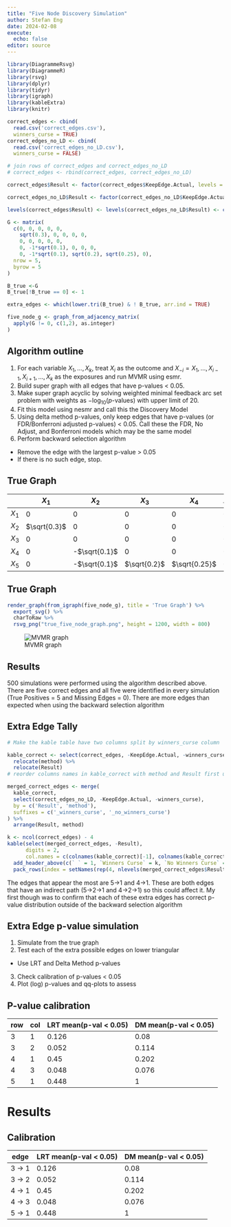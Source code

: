 ```yaml
---
title: "Five Node Discovery Simulation"
author: Stefan Eng
date: 2024-02-08
execute:
  echo: false
editor: source
---
```


```r
library(DiagrammeRsvg)
library(DiagrammeR)
library(rsvg)
library(dplyr)
library(tidyr)
library(igraph)
library(kableExtra)
library(knitr)

correct_edges <- cbind(
  read.csv('correct_edges.csv'),
  winners_curse = TRUE)
correct_edges_no_LD <- cbind(
  read.csv('correct_edges_no_LD.csv'),
  winners_curse = FALSE)

# join rows of correct_edges and correct_edges_no_LD
# correct_edges <- rbind(correct_edges, correct_edges_no_LD)

correct_edges$Result <- factor(correct_edges$KeepEdge.Actual, levels = c('TRUE.TRUE', 'TRUE.FALSE', 'FALSE.TRUE', 'FALSE.FALSE'))

correct_edges_no_LD$Result <- factor(correct_edges_no_LD$KeepEdge.Actual, levels = c('TRUE.TRUE', 'TRUE.FALSE', 'FALSE.TRUE', 'FALSE.FALSE'))

levels(correct_edges$Result) <- levels(correct_edges_no_LD$Result) <- c('True Positive', 'Extra Edge', 'Missing Edge', 'True Remove')

G <- matrix(
  c(0, 0, 0, 0, 0,
    sqrt(0.3), 0, 0, 0, 0,
    0, 0, 0, 0, 0,
    0, -1*sqrt(0.1), 0, 0, 0,
    0, -1*sqrt(0.1), sqrt(0.2), sqrt(0.25), 0),
  nrow = 5,
  byrow = 5
)

B_true <-G
B_true[!B_true == 0] <- 1

extra_edges <- which(lower.tri(B_true) & ! B_true, arr.ind = TRUE)

five_node_g <- graph_from_adjacency_matrix(
  apply(G != 0, c(1,2), as.integer)
)
```

## Algorithm outline

1. For each variable $X_1,\ldots, X_k$, treat $X_i$ as the outcome and $X_{-i} = X_1, \ldots, X_{i - 1}, X_{i + 1}, \ldots, X_{k}$ as the exposures and run MVMR using esmr.
2. Build super graph with all edges that have p-values < 0.05.
3. Make super graph acyclic by solving weighted minimal feedback arc set problem with weights as $-\text{log}_{10}(p\text{-values})$ with upper limit of 20.
4. Fit this model using nesmr and call this the Discovery Model
5. Using delta method p-values, only keep edges that have p-values (or FDR/Bonferroni adjusted p-values) < 0.05. Call these the FDR, No Adjust, and Bonferroni models which may be the same model
6. Perform backward selection algorithm
  - Remove the edge with the largest p-value > 0.05
  - If there is no such edge, stop.

## True Graph

| |$X_1$ |$X_2$|$X_3$|$X_4$|$X_5$|
|------ |------|-------|------|-----|---|
|$X_1$ | 0 | 0  | 0 | 0 | 0 |
|$X_2$ | $\sqrt{0.3}$ | 0  | 0 | 0 | 0 |
|$X_3$ | 0 | 0  | 0 | 0 | 0 |
|$X_4$ | 0 | -$\sqrt{0.1}$ | 0 | 0 | 0 |
|$X_5$ | 0 | -$\sqrt{0.1}$ | $\sqrt{0.2}$ | $\sqrt{0.25}$ | 0 |

## True Graph

```r
render_graph(from_igraph(five_node_g), title = 'True Graph') %>%
  export_svg() %>%
  charToRaw %>% 
  rsvg_png("true_five_node_graph.png", height = 1200, width = 800)
```

![MVMR graph](true_five_node_graph.png)
  
## Results

500 simulations were performed using the algorithm described above.
There are five correct edges and all five were identified in every simulation (True Positives = 5 and Missing Edges = 0).
There are more edges than expected when using the backward selection algorithm

## Extra Edge Tally

```r
# Make the kable table have two columns split by winners_curse column

kable_correct <- select(correct_edges, -KeepEdge.Actual, -winners_curse) %>%
  relocate(method) %>%
  relocate(Result)
# reorder columns names in kable_correct with method and Result first using dplyr

merged_correct_edges <- merge(
  kable_correct,
  select(correct_edges_no_LD, -KeepEdge.Actual, -winners_curse),
  by = c('Result', 'method'),
  suffixes = c('_winners_curse', '_no_winners_curse')
) %>%
  arrange(Result, method)

k <- ncol(correct_edges) - 4
kable(select(merged_correct_edges, -Result),
      digits = 2,
      col.names = c(colnames(kable_correct)[-1], colnames(kable_correct)[-c(1,2)])) %>%
  add_header_above(c(` ` = 1, `Winners Curse` = k, `No Winners Curse` = k)) %>%
  pack_rows(index = setNames(rep(4, nlevels(merged_correct_edges$Result)), levels(merged_correct_edges$Result)))
```

The edges that appear the most are 5->1 and 4->1.
These are both edges that have an indirect path (5->2->1 and 4->2->1) so this could affect it.
My first though was to confirm that each of these extra edges has correct p-value distribution outside of the backward selection algorithm

## Extra Edge p-value simulation

1. Simulate from the true graph
2. Test each of the extra possible edges on lower triangular
  - Use LRT and Delta Method p-values
3. Check calibration of p-values < 0.05  
3. Plot (log) p-values and qq-plots to assess

## P-value calibration

| row | col | LRT mean(p-val < 0.05) | DM mean(p-val < 0.05) |
|-----|-----|------------------------|-----------------------|
| 3   | 1   | 0.126                  | 0.08                  |
| 3   | 2   | 0.052                  | 0.114                 |
| 4   | 1   | 0.45                   | 0.202                 |
| 4   | 3   | 0.048                  | 0.076                 |
| 5   | 1   | 0.448                  | 1                     |


# Results

## Calibration


| edge | LRT mean(p-val < 0.05) | DM mean(p-val < 0.05) |
|--- |------------------------|-----------------------|
| 3 -> 1   | 0.126                  | 0.08                  |
| 3 -> 2   | 0.052                  | 0.114                 |
| 4 -> 1   | 0.45                   | 0.202                 |
| 4 -> 3   | 0.048                  | 0.076                 |
| 5 -> 1   | 0.448                  | 1                     |


<!-- ```{r, results='asis'} -->
<!-- # Run this then copy paste -->
<!-- for(e in apply(extra_edges, 1, paste0, collapse = '_')) { -->
<!--   cat(sprintf('## Edge: %1$s  -->
<!-- :::: {.columns} -->

<!-- ::: {.column width="50%%"} -->
<!--   ![](figures/2024-01-11_delta_method_%1$s_pvalue_hist_dsc.jpg) -->
<!-- ::: -->

<!-- ::: {.column width="50%%"} -->
<!--   ![](figures/2024-01-11_lrt_%1$s_pvalue_hist_dsc.jpg) -->
<!-- ::: -->

<!-- :::: -->

<!-- ## Edge: %1$s -->
<!-- :::: {.columns} -->

<!-- ::: {.column width="50%%"} -->
<!--   ![](figures/2024-01-11_delta_method_%1$s_pvalue_qqplot_log_dsc.jpg) -->
<!-- ::: -->

<!-- ::: {.column width="50%%"} -->
<!--   ![](figures/2024-01-11_lrt_%1$s_pvalue_qqplot_log_dsc.jpg) -->
<!-- ::: -->

<!-- ::::\n\n', e)) -->
<!-- } -->

<!-- ``` -->

